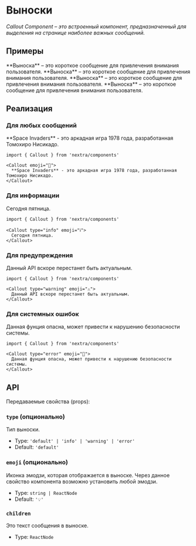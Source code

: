 
# Выноски

*Callout Component – это встроенный компонент, предназначенный для выделения на странице наиболее важных сообщений.*

## Примеры

<Callout>
  **Выноска** – это короткое сообщение для привлечения внимания пользователя.
</Callout>

<Callout type="info">
  **Выноска** – это короткое сообщение для привлечения внимания пользователя.
</Callout>

<Callout type="warning">
  **Выноска** – это короткое сообщение для привлечения внимания пользователя.
</Callout>

<Callout type="error">
  **Выноска** – это короткое сообщение для привлечения внимания пользователя.
</Callout>

## Реализация

### Для любых сообщений

<Callout emoji="👾">
  **Space Invaders** - это аркадная игра 1978 года, разработанная Томохиро Нисикадо.
</Callout>

```mdx
import { Callout } from 'nextra/components'

<Callout emoji="👾">
  **Space Invaders** - это аркадная игра 1978 года, разработанная Томохиро Нисикадо.
</Callout>
```

### Для информации

<Callout type="info" emoji="ℹ️">
  Сегодня пятница.
</Callout>

```mdx
import { Callout } from 'nextra/components'

<Callout type="info" emoji="ℹ️">
  Сегодня пятница.
</Callout>
```

### Для предупреждения

<Callout type="warning" emoji="⚠️">
  Данный API вскоре перестанет быть актуальным.
</Callout>

```mdx
import { Callout } from 'nextra/components'

<Callout type="warning" emoji="⚠️">
  Данный API вскоре перестанет быть актуальным.
</Callout>
```

### Для системных ошибок

<Callout type="error" emoji="🚫">
  Данная фунция опасна, может привести к нарушению безопасности системы.
</Callout>

```mdx
import { Callout } from 'nextra/components'

<Callout type="error" emoji="️🚫">
  Данная фунция опасна, может привести к нарушению безопасности системы.
</Callout>
```

## API

Передаваемые свойства (props):

### `type` (опционально)

Тип выноски.

- Type: `'default' | 'info' | 'warning' | 'error'`
- Default: `'default'`

### `emoji` (опционально)

Иконка эмодзи, которая отображается в выноске. Через данное свойство компонента возможно установить любой эмодзи.

- Type: `string | ReactNode`
- Default: `'💡'`

### `children`

Это текст сообщения в выноске.

- Type: `ReactNode`